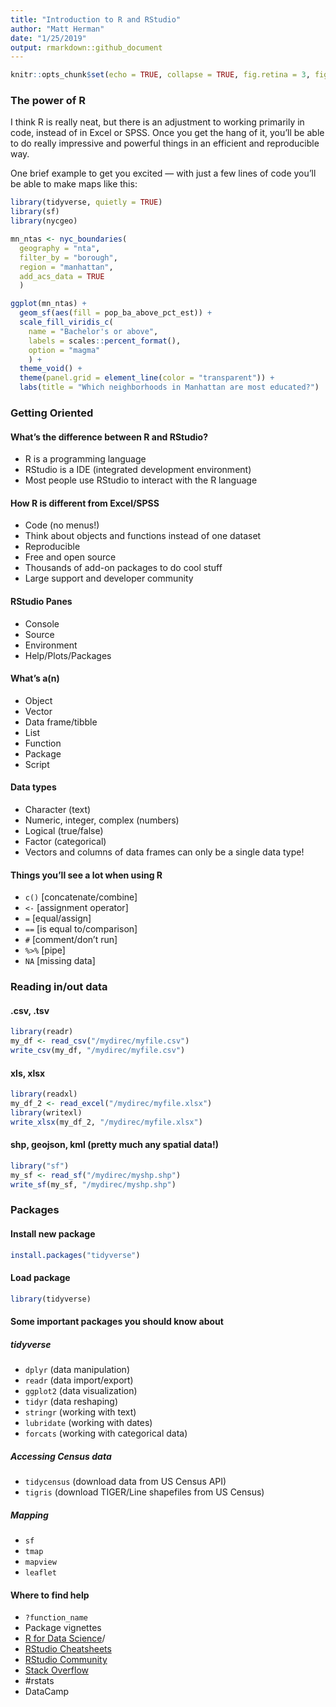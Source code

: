 ```yaml
---
title: "Introduction to R and RStudio"
author: "Matt Herman"
date: "1/25/2019"
output: rmarkdown::github_document
---
```


```r
knitr::opts_chunk$set(echo = TRUE, collapse = TRUE, fig.retina = 3, fig.path = "./output/figures/")
```

### The power of R

I think R is really neat, but there is an adjustment to working primarily in code, instead of in Excel or SPSS. Once you get the hang of it, you'll be able to do really impressive and powerful things in an efficient and reproducible way.

One brief example to get you excited --- with just a few lines of code you'll be able to make maps like this:

```r
library(tidyverse, quietly = TRUE)
library(sf)
library(nycgeo)

mn_ntas <- nyc_boundaries(
  geography = "nta",
  filter_by = "borough",
  region = "manhattan",
  add_acs_data = TRUE
  )

ggplot(mn_ntas) +
  geom_sf(aes(fill = pop_ba_above_pct_est)) +
  scale_fill_viridis_c(
    name = "Bachelor's or above",
    labels = scales::percent_format(),
    option = "magma"
    ) +
  theme_void() +
  theme(panel.grid = element_line(color = "transparent")) +
  labs(title = "Which neighborhoods in Manhattan are most educated?")

```

### Getting Oriented

#### What's the difference between R and RStudio?
* R is a programming language
* RStudio is a IDE (integrated development environment)
* Most people use RStudio to interact with the R language  

#### How R is different from Excel/SPSS
* Code (no menus!)
* Think about objects and functions instead of one dataset
* Reproducible
* Free and open source
* Thousands of add-on packages to do cool stuff
* Large support and developer community  

#### RStudio Panes
* Console
* Source
* Environment
* Help/Plots/Packages  

#### What’s a(n)
* Object
* Vector
* Data frame/tibble
* List
* Function
* Package
* Script  

#### Data types
* Character (text)
* Numeric, integer, complex (numbers) 
* Logical (true/false)
* Factor (categorical)
* Vectors and columns of data frames can only be a single data type!  

#### Things you’ll see a lot when using R
* `c()` [concatenate/combine]
* `<-` [assignment operator]
* `=` [equal/assign]
* `==` [is equal to/comparison]
* `#` [comment/don’t run]
* `%>%` [pipe]
* `NA` [missing data]  
  
### Reading in/out data

#### .csv, .tsv
``` r
library(readr)
my_df <- read_csv("/mydirec/myfile.csv")
write_csv(my_df, "/mydirec/myfile.csv")
```

#### xls, xlsx
``` r
library(readxl)
my_df_2 <- read_excel("/mydirec/myfile.xlsx")
library(writexl)
write_xlsx(my_df_2, "/mydirec/myfile.xlsx")
```

#### shp, geojson, kml (pretty much any spatial data!)
``` r
library("sf")
my_sf <- read_sf("/mydirec/myshp.shp")
write_sf(my_sf, "/mydirec/myshp.shp")
```

### Packages

#### Install new package
``` r
install.packages("tidyverse")
```

#### Load package
``` r
library(tidyverse)
```

#### Some important packages you should know about
##### tidyverse

* `dplyr` (data manipulation)
* `readr` (data import/export)
* `ggplot2` (data visualization)
* `tidyr` (data reshaping)
* `stringr` (working with text)
* `lubridate` (working with dates)
* `forcats` (working with categorical data)

##### Accessing Census data 
* `tidycensus` (download data from US Census API)
* `tigris` (download TIGER/Line shapefiles from US Census)

##### Mapping
* `sf`
* `tmap` 
* `mapview`
* `leaflet`

#### Where to find help
* `?function_name`
* Package vignettes
* [R for Data Science](https://r4ds.had.co.nz)/
* [RStudio Cheatsheets](https://www.rstudio.com/resources/cheatsheets/)
* [RStudio Community](http://community.rstudio.com)
* [Stack Overflow](https://stackoverflow.com/questions/tagged/r)
* #rstats
* DataCamp
